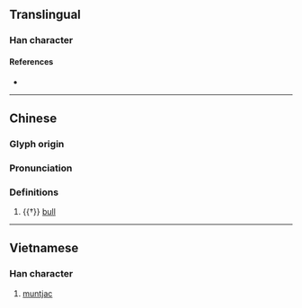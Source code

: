{{character info}}
==Translingual==

===Han character===
{{Han char|rn=93|rad=牛|as=03|sn=7|four=|canj=HQYV|ids=⿰牜亡}}

====References====
* {{Han ref|kx=0698.041|hdz=31802.050|uh=7264|ud=29284}}

----

==Chinese==
{{zh-forms}}

===Glyph origin===
{{Han etym}}

===Pronunciation===
{{zh-pron
|m=máng,māng
|mc=y
|oc=y
|cat=n
}}

===Definitions===
{{zh-hanzi}}

# {{†}} [[bull]]

----

==Vietnamese==

===Han character===
{{vi-hantu|[[mang]]}}

# [[muntjac]]